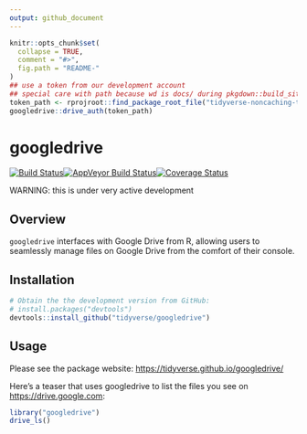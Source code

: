 ```yaml
---
output: github_document
---
```


<!-- README.md is generated from README.Rmd. Please edit that file -->

```r
knitr::opts_chunk$set(
  collapse = TRUE,
  comment = "#>",
  fig.path = "README-"
)
## use a token from our development account
## special care with path because wd is docs/ during pkgdown::build_site()
token_path <- rprojroot::find_package_root_file("tidyverse-noncaching-token.rds")
googledrive::drive_auth(token_path)
```

# googledrive

[![Build Status](https://travis-ci.org/tidyverse/googledrive.svg?branch=master)](https://travis-ci.org/tidyverse/googledrive)[![AppVeyor Build Status](https://ci.appveyor.com/api/projects/status/github/tidyverse/googledrive?branch=master&svg=true)](https://ci.appveyor.com/project/tidyverse/googledrive)[![Coverage Status](https://img.shields.io/codecov/c/github/tidyverse/googledrive/master.svg)](https://codecov.io/github/tidyverse/googledrive?branch=master) 

WARNING: this is under very active development

## Overview

`googledrive` interfaces with Google Drive from R, allowing users to seamlessly manage files on Google Drive from the comfort of their console. 

## Installation

```r
# Obtain the the development version from GitHub:
# install.packages("devtools")
devtools::install_github("tidyverse/googledrive")
```

## Usage

Please see the package website:
<https://tidyverse.github.io/googledrive/>

Here's a teaser that uses googledrive to list the files you see on <https://drive.google.com>:

```r
library("googledrive")
drive_ls()
```
